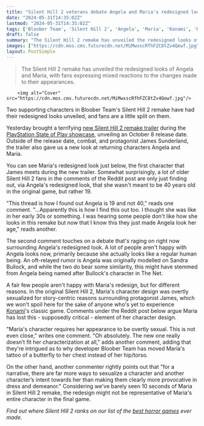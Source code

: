```yaml
---
title: "Silent Hill 2 veterans debate Angela and Maria's redesigned looks for the horror remake: 'They just made Angela look her age'"
date: "2024-05-31T14:35:02Z"
lastmod: "2024-05-31T14:35:02Z"
tags: ['Bloober Team', 'Silent Hill 2', 'Angela', 'Maria', 'Konami', 'Horror']
draft: false
summary: "The Silent Hill 2 remake has unveiled the redesigned looks of Angela and Maria, with fans expressing mixed reactions to the changes made to their appearances."
images: ["https://cdn.mos.cms.futurecdn.net/MiMwxscRfhFZC8tZv4Qewf.jpg"]
layout: PostSimple
---
```

> The Silent Hill 2 remake has unveiled the redesigned looks of Angela and Maria, with fans expressing mixed reactions to the changes made to their appearances.


        <img alt="Cover" src="https://cdn.mos.cms.futurecdn.net/MiMwxscRfhFZC8tZv4Qewf.jpg"/>
        
Two supporting characters in Bloober Team's Silent Hill 2 remake have had their redesigned looks unveiled, and fans are a little split on them.

Yesterday brought a terrifying [new Silent Hill 2 remake trailer](https://www.gamesradar.com/games/horror/silent-hill-2-remake-gets-terrifying-new-gameplay-trailer-and-october-release-date/) during the [PlayStation State of Play showcase](https://www.gamesradar.com/news/live/playstation-state-of-play-may-2024-live-coverage-everything-announced/), unveiling an October 8 release date. Outside of the release date, combat, and protagonist James Sunderland, the trailer also gave us a new look at returning characters Angela and Maria. 

You can see Maria's redesigned look just below, the first character that James meets during the new trailer. Somewhat surprisingly, a lot of older Silent Hill 2 fans in the comments of the Reddit post are only just finding out, via Angela's redesigned look, that she wasn't meant to be 40 years old in the original game, but rather 19.

"This thread is how I found out Angela is 19 and not 40," reads one comment. "...Apparently this is how I find this out too. I thought she was like in her early 30s or something. I was hearing some people don't like how she looks in this remake but now that I know this they just made Angela look her age," reads another.

The second comment touches on a debate that's raging on right now surrounding Angela's redesigned look. A lot of people aren't happy with Angela looks now, primarily because she actually looks like a regular human being. An oft-relayed rumor is Angela was originally modelled on Sandra Bullock, and while the two do bear some similarity, this might have stemmed from Angela being named after Bullock's character in The Net.

A fair few people aren't happy with Maria's redesign, but for different reasons. In the original Silent Hill 2, Maria's character design was overtly sexualized for story-centric reasons surrounding protagonist James, which we won't spoil here for the sake of anyone who's yet to experience [Konami](https://www.gamesradar.com/tag/konami/)'s classic game. Comments under the Reddit post below argue Maria has lost this - supposedly critical - element of her character design.

"Maria's character requires her appearance to be overtly sexual. This is not even close," writes one comment. "Oh absolutely. The new one really doesn’t fit her characterization at all," adds another comment, adding that they're intrigued as to why developer Bloober Team has moved Maria's tattoo of a butterfly to her chest instead of her hip/torso.

On the other hand, another commenter rightly points out that "for a narrative, there are far more ways to sexualize a character and another character’s intent towards her than making them clearly more provocative in dress and demeanor." Considering we've barely seen 10 seconds of Maria in Silent Hill 2 remake, the redesign might not be representative of Maria's entire character in the final game.

*Find out where Silent Hill 2 ranks on our list of the *[<em>best horror games</em>](https://www.gamesradar.com/best-horror-games/)* ever made.*
        